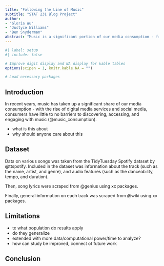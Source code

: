 ```yaml
---
title: "Following the Line of Music"
subtitle: "STAT 231 Blog Project"
author: 
- "Gloria Wu"
- "Justyce Williams"
- "Ben Snyderman"
abstract: "Music is a significant portion of our media consumption - from iconic performances at the Super Bowl and the Grammys to the viral spread of songs on social media platforms. Through this project, we aim to investigate music as a system of patterns, relationships, and compositions and uncover insights on how music is built, connected, and expressed. K-means analysis, sentiment analysis, and a network map are used to explore music."
---
```


```r
#| label: setup
#| include: false

# Improve digit display and NA display for kable tables
options(scipen = 1, knitr.kable.NA = "")

# Load necessary packages
```

## Introduction

In recent years, music has taken up a significant share of our media consumption - with the rise of digital media services and social media, consumers have little to no barriers to discovering, accessing, and engaging with music (@music_consumption). 

- what is this about
- why should anyone care about this

## Dataset

Data on various songs was taken from the TidyTuesday Spotify dataset by @ttspotify. Included in the dataset was information about the track (such as the name, artist, and genre), and audio features (such as the danceability, tempo, and duration). 

Then, song lyrics were scraped from @genius using xx packages.

Finally, general information on each track was scraped from @wiki using xx packages.

## Limitations

- to what population do results apply
- do they generalize
- extended with more data/computational power/time to analyze?
- how can study be improved, connect ot future work

## Conclusion
